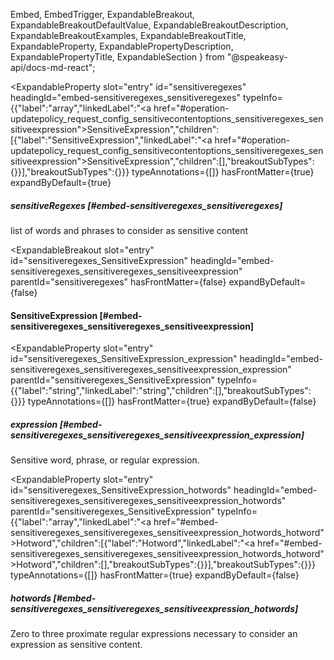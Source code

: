   Embed,
  EmbedTrigger,
  ExpandableBreakout,
  ExpandableBreakoutDefaultValue,
  ExpandableBreakoutDescription,
  ExpandableBreakoutExamples,
  ExpandableBreakoutTitle,
  ExpandableProperty,
  ExpandablePropertyDescription,
  ExpandablePropertyTitle,
  ExpandableSection
} from "@speakeasy-api/docs-md-react";

<ExpandableSection>

<ExpandableProperty
  slot="entry"
  id="sensitiveregexes"
  headingId="embed-sensitiveregexes_sensitiveregexes"
  typeInfo={{"label":"array","linkedLabel":"<a href=\"#operation-updatepolicy_request_config_sensitivecontentoptions_sensitiveregexes_sensitiveexpression\">SensitiveExpression</a>","children":[{"label":"SensitiveExpression","linkedLabel":"<a href=\"#operation-updatepolicy_request_config_sensitivecontentoptions_sensitiveregexes_sensitiveexpression\">SensitiveExpression</a>","children":[],"breakoutSubTypes":{}}],"breakoutSubTypes":{}}}
  typeAnnotations={[]}
  hasFrontMatter={true}
  expandByDefault={true}
>

<ExpandablePropertyTitle slot="title">

##### sensitiveRegexes [#embed-sensitiveregexes_sensitiveregexes]

</ExpandablePropertyTitle>

<ExpandablePropertyDescription slot="description">

list of words and phrases to consider as sensitive content

</ExpandablePropertyDescription>

</ExpandableProperty>

<ExpandableBreakout
  slot="entry"
  id="sensitiveregexes_SensitiveExpression"
  headingId="embed-sensitiveregexes_sensitiveregexes_sensitiveexpression"
  parentId="sensitiveregexes"
  hasFrontMatter={false}
  expandByDefault={false}
>

<ExpandableBreakoutTitle slot="title">

#### SensitiveExpression [#embed-sensitiveregexes_sensitiveregexes_sensitiveexpression]

</ExpandableBreakoutTitle>

<ExpandableBreakoutDescription slot="description">

</ExpandableBreakoutDescription>

<ExpandableBreakoutExamples slot="examples">

</ExpandableBreakoutExamples>

<ExpandableBreakoutDefaultValue slot="defaultValue">

</ExpandableBreakoutDefaultValue>

</ExpandableBreakout>

<ExpandableProperty
  slot="entry"
  id="sensitiveregexes_SensitiveExpression_expression"
  headingId="embed-sensitiveregexes_sensitiveregexes_sensitiveexpression_expression"
  parentId="sensitiveregexes_SensitiveExpression"
  typeInfo={{"label":"string","linkedLabel":"string","children":[],"breakoutSubTypes":{}}}
  typeAnnotations={[]}
  hasFrontMatter={true}
  expandByDefault={false}
>

<ExpandablePropertyTitle slot="title">

##### expression [#embed-sensitiveregexes_sensitiveregexes_sensitiveexpression_expression]

</ExpandablePropertyTitle>

<ExpandablePropertyDescription slot="description">

Sensitive word, phrase, or regular expression.

</ExpandablePropertyDescription>

</ExpandableProperty>

<ExpandableProperty
  slot="entry"
  id="sensitiveregexes_SensitiveExpression_hotwords"
  headingId="embed-sensitiveregexes_sensitiveregexes_sensitiveexpression_hotwords"
  parentId="sensitiveregexes_SensitiveExpression"
  typeInfo={{"label":"array","linkedLabel":"<a href=\"#embed-sensitiveregexes_sensitiveregexes_sensitiveexpression_hotwords_hotword\">Hotword</a>","children":[{"label":"Hotword","linkedLabel":"<a href=\"#embed-sensitiveregexes_sensitiveregexes_sensitiveexpression_hotwords_hotword\">Hotword</a>","children":[],"breakoutSubTypes":{}}],"breakoutSubTypes":{}}}
  typeAnnotations={[]}
  hasFrontMatter={true}
  expandByDefault={false}
>

<ExpandablePropertyTitle slot="title">

##### hotwords [#embed-sensitiveregexes_sensitiveregexes_sensitiveexpression_hotwords]

</ExpandablePropertyTitle>

<ExpandablePropertyDescription slot="description">

Zero to three proximate regular expressions necessary to consider an expression as sensitive content.

</ExpandablePropertyDescription>

<Embed slot="embed">

<EmbedTrigger slot="trigger" embedTitle="hotwords" triggerText="View hotwords details">

<Embedhotwords />

</EmbedTrigger>

</Embed>

</ExpandableProperty>

</ExpandableSection>